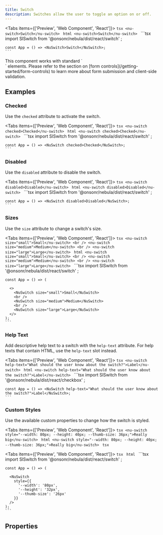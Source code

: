 ```yaml
---
title: Switch
description: Switches allow the user to toggle an option on or off.
---
```



<Tabs items={['Preview', 'Web Component', 'React']}>
  <Tab value="Preview">
    ```tsx
    <nu-switch>Switch</nu-switch>
    ```
  </Tab>
  <Tab value="Web Component">
    ```html
    <nu-switch>Switch</nu-switch>
    ```
  </Tab>
  <Tab value="React">
    ```tsx
    import SlSwitch from '@onsonr/nebula/dist/react/switch'
    ;
    
    const App = () => <NuSwitch>Switch</NuSwitch>;
    ```
  </Tab>
</Tabs>

<Callout type="info">
This component works with standard `<form>` elements. Please refer to the section on [form controls](/getting-started/form-controls) to learn more about form submission and client-side validation.
</Callout>

## Examples

### Checked

Use the `checked` attribute to activate the switch.

<Tabs items={['Preview', 'Web Component', 'React']}>
  <Tab value="Preview">
    ```tsx
    <nu-switch checked>Checked</nu-switch>
    ```
  </Tab>
  <Tab value="Web Component">
    ```html
    <nu-switch checked>Checked</nu-switch>
    ```
  </Tab>
  <Tab value="React">
    ```tsx
    import SlSwitch from '@onsonr/nebula/dist/react/switch'
    ;
    
    const App = () => <NuSwitch checked>Checked</NuSwitch>;
    ```
  </Tab>
</Tabs>

### Disabled

Use the `disabled` attribute to disable the switch.

<Tabs items={['Preview', 'Web Component', 'React']}>
  <Tab value="Preview">
    ```tsx
    <nu-switch disabled>Disabled</nu-switch>
    ```
  </Tab>
  <Tab value="Web Component">
    ```html
    <nu-switch disabled>Disabled</nu-switch>
    ```
  </Tab>
  <Tab value="React">
    ```tsx
    import SlSwitch from '@onsonr/nebula/dist/react/switch'
    ;
    
    const App = () => <NuSwitch disabled>Disabled</NuSwitch>;
    ```
  </Tab>
</Tabs>

### Sizes

Use the `size` attribute to change a switch's size.

<Tabs items={['Preview', 'Web Component', 'React']}>
  <Tab value="Preview">
    ```tsx
    <nu-switch size="small">Small</nu-switch>
    <br />
    <nu-switch size="medium">Medium</nu-switch>
    <br />
    <nu-switch size="large">Large</nu-switch>
    ```
  </Tab>
  <Tab value="Web Component">
    ```html
    <nu-switch size="small">Small</nu-switch>
    <br />
    <nu-switch size="medium">Medium</nu-switch>
    <br />
    <nu-switch size="large">Large</nu-switch>
    ```
  </Tab>
  <Tab value="React">
    ```tsx
    import SlSwitch from '@onsonr/nebula/dist/react/switch'
    ;
    
    const App = () => (
      
      <>
        <NuSwitch size="small">Small</NuSwitch>
        <br />
        <NuSwitch size="medium">Medium</NuSwitch>
        <br />
        <NuSwitch size="large">Large</NuSwitch>
      </>
    );
    ```
  </Tab>
</Tabs>

### Help Text

Add descriptive help text to a switch with the `help-text` attribute. For help texts that contain HTML, use the `help-text` slot instead.

<Tabs items={['Preview', 'Web Component', 'React']}>
  <Tab value="Preview">
    ```tsx
    <nu-switch help-text="What should the user know about the switch?">Label</nu-switch>
    ```
  </Tab>
  <Tab value="Web Component">
    ```html
    <nu-switch help-text="What should the user know about the switch?">Label</nu-switch>
    ```
  </Tab>
  <Tab value="React">
    ```tsx
    import SlSwitch from '@onsonr/nebula/dist/react/checkbox'
    ;
    
    const App = () => <NuSwitch help-text="What should the user know about the switch?">Label</NuSwitch>;
    ```
  </Tab>
</Tabs>

### Custom Styles

Use the available custom properties to change how the switch is styled.

<Tabs items={['Preview', 'Web Component', 'React']}>
  <Tab value="Preview">
    ```tsx
    <nu-switch style="--width: 80px; --height: 40px; --thumb-size: 36px;">Really big</nu-switch>
    ```
  </Tab>
  <Tab value="Web Component">
    ```html
    <nu-switch style="--width: 80px; --height: 40px; --thumb-size: 36px;">Really big</nu-switch>
    ```
  </Tab>
  <Tab value="React">
    ```tsx
    ```
  </Tab>
</Tabs>

<Tabs items={['Preview', 'Web Component', 'React']}>
  <Tab value="Preview">
    ```tsx
    ```
  </Tab>
  <Tab value="Web Component">
    ```html
    ```
  </Tab>
  <Tab value="React">
    ```tsx
    import SlSwitch from '@onsonr/nebula/dist/react/switch'
    ;
    
    const App = () => (
      
      <NuSwitch
        style={{
          '--width': '80px',
          '--height': '32px',
          '--thumb-size': '26px'
        }}
      />
    );
    ```
  </Tab>
</Tabs>

## Properties

<AutoTypeTable path="./src/components/switch/switch.component.ts" name="NuSwitch" />

